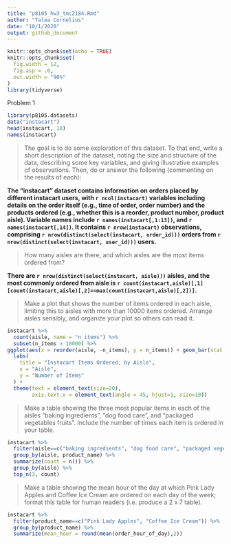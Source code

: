 ```yaml
---
title: "p8105_hw3_tmc2184.Rmd"
author: "Talea Cornelius"
date: "10/1/2020"
output: github_document
---
```


```r
knitr::opts_chunk$set(echo = TRUE)
knitr::opts_chunk$set(
  fig.width = 12,
  fig.asp = .6,
  out.width = "90%"
)
library(tidyverse)
```

Problem 1
```r
library(p8105.datasets)
data("instacart")
head(instacart, 10)
names(instacart)
```

> The goal is to do some exploration of this dataset. To that end, write a short description of the dataset, noting the size and structure of the data, describing some key variables, and giving illustrative examples of observations. Then, do or answer the following (commenting on the results of each):

**The "instacart" dataset contains information on orders placed by different instacart users, with `r ncol(instacart)` variables including details on the order itself (e.g., time of order, order number) and the products ordered (e.g., whether this is a reorder, product number, product aisle). Variable names include `r names(instacart[,1:13])`, and `r names(instacart[,14])`. It contains `r nrow(instacart)` observations, comprising `r nrow(distinct(select(instacart, order_id)))` orders from `r nrow(distinct(select(instacart, user_id)))` users.**


> How many aisles are there, and which aisles are the most items ordered from?

**There are `r nrow(distinct(select(instacart, aisle)))` aisles, and the most commonly ordered from aisle is `r count(instacart,aisle)[,1][count(instacart,aisle)[,2]==max(count(instacart,aisle)[,2])]`.**

> Make a plot that shows the number of items ordered in each aisle, limiting this to aisles with more than 10000 items ordered. Arrange aisles sensibly, and organize your plot so others can read it.

```r
instacart %>%
  count(aisle, name = "n_items") %>%
  subset(n_items > 10000) %>%
ggplot(aes(x = reorder(aisle, -n_items), y = n_items)) + geom_bar(stat = "identity") +
  labs(
    title = "Instacart Items Ordered, by Aisle",
    x = "Aisle",
    y = "Number of Items"
  ) +
  theme(text = element_text(size=20),
        axis.text.x = element_text(angle = 45, hjust=1, size=10))
```

> Make a table showing the three most popular items in each of the aisles “baking ingredients”, “dog food care”, and “packaged vegetables fruits”. Include the number of times each item is ordered in your table.

```r
instacart %>%
  filter(aisle==c("baking ingredients", "dog food care", "packaged vegetables fruits")) %>%
  group_by(aisle, product_name) %>% 
  summarize(count = n()) %>%
  group_by(aisle) %>% 
  top_n(3, count) 
```

> Make a table showing the mean hour of the day at which Pink Lady Apples and Coffee Ice Cream are ordered on each day of the week; format this table for human readers (i.e. produce a 2 x 7 table).

```r
instacart %>%
  filter(product_name==c("Pink Lady Apples", "Coffee Ice Cream")) %>%
  group_by(product_name) %>% 
  summarize(mean_hour = round(mean(order_hour_of_day),2)) 
```

